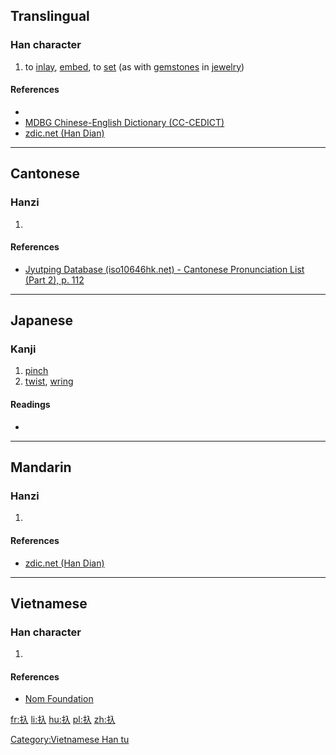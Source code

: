 ==Translingual==

===Han character===
{{Han char|rn=64|rad=手|as=02|sn=5|four=|canj=手人 (QO), X手人 (XQO)|ids=⿰[[扌]][[入]]}}

# to [[inlay]], [[embed]], to [[set]] (as with [[gemstone]]s in [[jewelry]])

====References====
* {{Han ref|kx=0417.131|dkj=11788|dj=0764.060|hdz=31827.041|uh=6256|ud=25174}}
*[http://www.mdbg.net/chindict/chindict.php?page=worddict&wdrst=1&wdqb=%E9%91%B2%E5%B5%8C MDBG Chinese-English Dictionary (CC-CEDICT)]
*[http://www.zdic.net/z/1a/js/6256.htm zdic.net (Han Dian)]

----

==Cantonese==

===Hanzi===
{{yue-hanzi|jyut=[[jap6]]|y=yap6}}

# {{defn|lang=yue|sort=手02}}

====References====
*[http://www.iso10646hk.net/jp/document/download.jsp Jyutping Database (iso10646hk.net) - Cantonese Pronunciation List (Part 2), p. 112]

----

==Japanese==

===Kanji===
{{ja-kanji|grade=|rs=手02}}

# [[pinch]]
# [[twist]], [[wring]]

====Readings====
* {{ja-readings|on=|kun=[[はめる]] (hameru), [[しぼる]] (shiboru)}}

----

==Mandarin==

===Hanzi===
{{cmn-hanzi|pin=[[rù]] ([[ru4]])|wg=ju<sup>4</sup>}}

# {{defn|lang=cmn|sort=手02}}

====References====
*[http://www.zdic.net/z/1a/js/6256.htm zdic.net (Han Dian)]

----

==Vietnamese==
===Han character===
{{vi-readings|rs=手02| hanviet = [[nhấp]], [[nhẹp]]}}

# {{defn|lang=vi|sort=手02}}

====References====
*[http://nomfoundation.org/common/nom_details.php?codepoint=6256 Nom Foundation]

[[Category:Vietnamese Han tu]]

[[fr:扖]]
[[li:扖]]
[[hu:扖]]
[[pl:扖]]
[[zh:扖]]